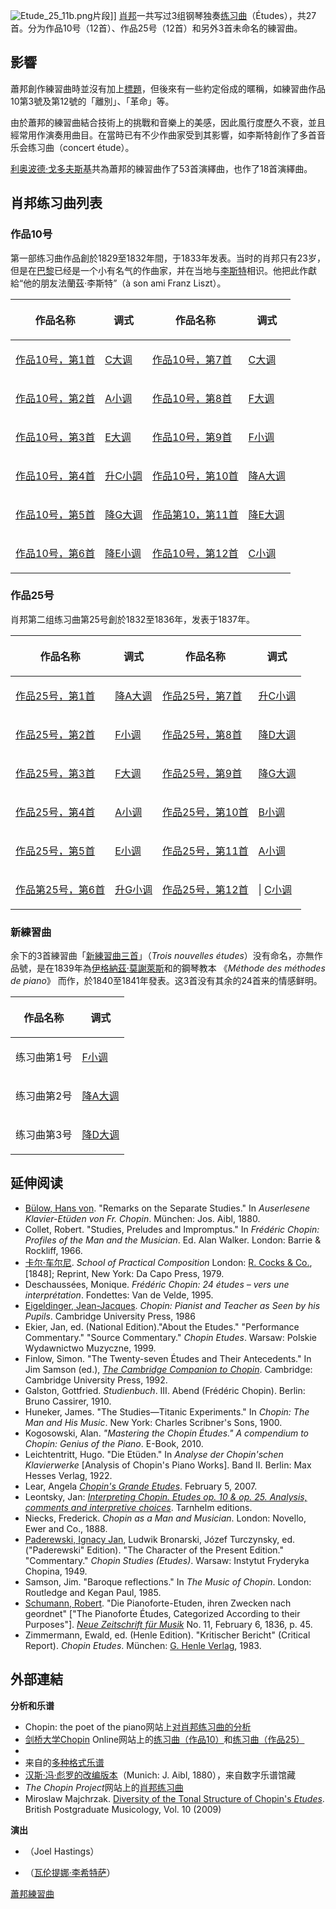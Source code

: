 {{Unreferenced|time=2022-01-04T09:08:04+00:00}}
{{NoteTA
|G1=Music
}}
[[Image:Etude_25_11b.png|thumb]]片段]]
[[肖邦|肖邦]]一共写过3组钢琴独奏[[练习曲|练习曲]]（Études），共27首。分为作品10号（12首）、作品25号（12首）和另外3首未命名的練習曲。

==影響==
蕭邦創作練習曲時並沒有加上[[標題音樂|標題]]，但後來有一些約定俗成的暱稱，如練習曲作品10第3號及第12號的「離別」、「革命」等。

由於蕭邦的練習曲結合技術上的挑戰和音樂上的美感，因此風行度歷久不衰，並且經常用作演奏用曲目。在當時已有不少作曲家受到其影響，如李斯特創作了多首音乐会练习曲（concert étude）。

[[利奥波德·戈多夫斯基|利奥波德·戈多夫斯基]]共為蕭邦的練習曲作了53首演繹曲，{{Link-en|弗里德里希·维勒 (钢琴家)|Friedrich Wührer|弗里德里希·维勒}}也作了18首演繹曲。

==肖邦练习曲列表==
===作品10号===
第一部练习曲作品創於1829至1832年間，于1833年发表。当时的肖邦只有23岁，但是在[[巴黎|巴黎]]已经是一个小有名气的作曲家，并在当地与[[李斯特·费伦茨|李斯特]]相识。他把此作獻給“他的朋友法蘭茲·李斯特”（à son ami Franz Liszt）。

{| class="wikitable" style="width:700px"
! 作品名称 || 调式 || 作品名称 || 调式
|- 
| [[練習曲作品10第1號_(蕭邦)|作品10号，第1首]] || [[C大调|C大调]] || [[練習曲作品10第7號_(蕭邦)|作品10号，第7首]] || [[C大调|C大调]] 
|- 
| [[練習曲作品10第2號_(蕭邦)|作品10号，第2首]] || [[A小调|A小调]] || [[練習曲作品10第8號_(蕭邦)|作品10号，第8首]] || [[F大调|F大调]]
|- 
| [[練習曲作品10第3號_(蕭邦)|作品10号，第3首]] ||  [[E大调|E大调]]|| [[練習曲作品10第9號_(蕭邦)|作品10号，第9首]] || [[F小调|F小调]] 
|- 
| [[練習曲作品10第4號_(蕭邦)|作品10号，第4首]] || [[升C小調|升C小調]] || [[練習曲作品10第10號_(蕭邦)|作品10号，第10首]] || [[降A大调|降A大调]]
|- 
| [[练习曲作品10第5号_(肖邦)|作品10号，第5首]] ||  [[降G大调|降G大调]] || [[練習曲作品10第11號_(蕭邦)|作品第10，第11首]] || [[降E大调|降E大调]]
|- 
| [[練習曲作品10第6號_(蕭邦)|作品10号，第6首]] || [[降E小调|降E小调]] || [[練習曲作品10第12號_(蕭邦)|作品10号，第12首]] || [[C小调|C小调]]
|}

===作品25号===
{{Listen
 |filename     = Chopin - Etude Op. 25, No. 7.ogg
 |title        = 作品第25号，第7首
 |description  = performed November 2011
}}
肖邦第二组练习曲第25号創於1832至1836年，发表于1837年。
{| class="wikitable" style="width:600px"
! 作品名称 || 调式 || 作品名称 || 调式
|- 
| [[練習曲作品25第1號_(蕭邦)|作品25号，第1首]] ||  [[降A大调|降A大调]] || [[練習曲作品25第7號_(蕭邦)|作品25号，第7首]] || [[升C小调|升C小调]]
|- 
| [[練習曲作品25第2號_(蕭邦)|作品25号，第2首]] ||  [[F小调|F小调]] || [[練習曲作品25第8號_(蕭邦)|作品25号，第8首]] || [[降D大调|降D大调]] 
|- 
| [[練習曲作品25第3號_(蕭邦)|作品25号，第3首]] || [[F大调|F大调]] || [[練習曲作品25第9號_(蕭邦)|作品25号，第9首]] || [[降G大调|降G大调]] 
|- 
| [[練習曲作品25第4號_(蕭邦)|作品25号，第4首]] || [[A小调|A小调]] || [[練習曲作品25第10號_(蕭邦)|作品25号，第10首]] || [[B小调|B小调]]
|- 
| [[練習曲作品25第5號_(蕭邦)|作品25号，第5首]] || [[E小调|E小调]] || [[練習曲作品25第11號_(蕭邦)|作品25号，第11首]] || [[A小调|A小调]] 
|- 
| [[練習曲作品25第6號_(蕭邦)|作品第25号，第6首]] || [[升G小调|升G小调]] || [[練習曲作品25第12號_(蕭邦)|作品25号，第12首]] ||| [[C小调|C小调]] 
|}

===新練習曲===
余下的3首練習曲「[[新練習曲三首|新練習曲三首]]」（''Trois nouvelles études''）没有命名，亦無作品號，是在1839年為[[伊格纳兹·莫谢莱斯|伊格納茲·莫謝萊斯]]和{{Link-en|弗朗索瓦-约瑟夫·费蒂斯|François-Joseph Fétis}}的鋼琴教本 《''Méthode des méthodes de piano''》 而作，於1840至1841年發表。这3首没有其余的24首来的情感鲜明。

{| class="wikitable" style="width:600px"
! 作品名称 || 调式
|- 
| 练习曲第1号 || [[F小调|F小调]] 
|- 
| 练习曲第2号 || [[降A大调|降A大调]]
|- 
| 练习曲第3号 || [[降D大调|降D大调]]
|}

==延伸阅读==
* [[Hans_von_Bülow|Bülow, Hans von]]. "Remarks on the Separate Studies." In ''Auserlesene Klavier-Etüden von Fr. Chopin''. München: Jos. Aibl, 1880.
* Collet, Robert. "Studies, Preludes and Impromptus." In ''Frédéric Chopin: Profiles of the Man and the Musician''. Ed. Alan Walker. London: Barrie & Rockliff, 1966.
* [[Carl_Czerny|卡尔·车尔尼]]. ''School of Practical Composition'' London: [[R._Cocks_&_Co.|R. Cocks & Co.]], [1848]; Reprint, New York: Da Capo Press, 1979.
* Deschaussées, Monique. ''Frédéric Chopin: 24 études – vers une interprétation''. Fondettes: Van de Velde, 1995.
* [[Jean-Jacques_Eigeldinger|Eigeldinger, Jean-Jacques]]. ''Chopin: Pianist and Teacher as Seen by his Pupils''. Cambridge University Press, 1986
* Ekier, Jan, ed. (National Edition)."About the Etudes." "Performance Commentary." "Source Commentary." ''Chopin Etudes''. Warsaw: Polskie Wydawnictwo Muzyczne, 1999.
* Finlow, Simon. "The Twenty-seven Études and Their Antecedents." In Jim Samson (ed.), ''[[Cambridge_Companions_to_Music|The Cambridge Companion to Chopin]]''. Cambridge: Cambridge University Press, 1992.
* Galston, Gottfried. ''Studienbuch''. III. Abend (Frédéric Chopin). Berlin: Bruno Cassirer, 1910.
* Huneker, James. "The Studies—Titanic Experiments." In ''Chopin: The Man and His Music''. New York: Charles Scribner's Sons, 1900.
* Kogosowski, Alan. ''"Mastering the Chopin Études." A compendium to Chopin: Genius of the Piano''. E-Book, 2010.
* Leichtentritt, Hugo. "Die Etüden." In ''Analyse der Chopin'schen Klavierwerke'' [Analysis of Chopin's Piano Works]. Band II. Berlin: Max Hesses Verlag, 1922.
* Lear, Angela [http://www.chopin.org/articles/Chopins%20Grand%20Etudes%20-%20Lear.pdf ''Chopin's Grande Etudes'']. February 5, 2007.
* Leontsky, Jan: [http://maurice-andre.fr/interpeting.chopin.html ''Interpreting Chopin. Etudes op. 10 & op. 25. Analysis, comments and interpretive choices'']. Tarnhelm editions.
* Niecks, Frederick. ''Chopin as a Man and Musician''. London: Novello, Ewer and Co., 1888.
* [[Ignacy_Jan_Paderewski|Paderewski, Ignacy Jan]], Ludwik Bronarski, Józef Turczynsky, ed. ("Paderewski" Edition). "The Character of the Present Edition." "Commentary." ''Chopin Studies (Etudes)''. Warsaw: Instytut Fryderyka Chopina, 1949.
* Samson, Jim. "Baroque reflections." In ''The Music of Chopin''. London: Routledge and Kegan Paul, 1985.
* [[Robert_Schumann|Schumann, Robert]]. "Die Pianoforte-Etuden, ihren Zwecken nach geordnet" ["The Pianoforte Études, Categorized According to their Purposes"]. ''[[Neue_Zeitschrift_für_Musik|Neue Zeitschrift für Musik]]'' No. 11, February 6, 1836, p. 45.
* Zimmermann, Ewald, ed. (Henle Edition). "Kritischer Bericht" (Critical Report). ''Chopin Etudes''. München: [[G._Henle_Verlag|G. Henle Verlag]], 1983.

== 外部連結 ==
{{Commons category|Etudes by Frédéric Chopin|肖邦练习曲}}
'''分析和乐谱'''
* Chopin: the poet of the piano网站上[https://www.ourchopin.com/analysis/etude.html 对肖邦练习曲的分析]{{en}}
* [[剑桥大学|剑桥大学]]Chopin Online网站上的[http://www.chopinonline.ac.uk/aco/catalogue/etudes-opus-10/101-sm/ 练习曲（作品10）]和[http://www.chopinonline.ac.uk/aco/catalogue/etudes-opus-25/251-sm/ 练习曲（作品25）]
* {{IMSLP|work=Études, Op. 10 (Chopin, Frédéric)|cname=练习曲（作品10）|work2=Études, Op. 25 (Chopin, Frédéric)|cname2=练习曲（作品25）}}
* 来自{{le|乌托邦计划|Mutopia Project}}的[http://www.mutopiaproject.org/cgibin/make-table.cgi?searchingfor=chopin+et%C3%BCde 多种格式乐谱]
*[http://hdl.handle.net/1802/4185 汉斯·冯·彪罗的改编版本]（Munich: J. Aibl, 1880），来自{{le|西布利音乐图书馆|Sibley Music Library}}数字乐谱馆藏
* ''The Chopin Project''网站上的[https://chopinproject.com/chopin-genre/the-etudes/ 肖邦练习曲]
* Miroslaw Majchrzak. [http://www.bpmonline.org.uk/bpm10/majchrzak_miroslaw-diversity_of_the_tonal_structures_of_chopins_etudes.pdf Diversity of the Tonal Structure of Chopin's ''Etudes'']. British Postgraduate Musicology, Vol. 10 (2009)

'''演出'''
* {{YouTube|playlist=1D06F093DF65D1A5|肖邦24首练习曲}}（Joel Hastings）
* {{YouTube|playlist=2A21D72D569BA163|肖邦24首练习曲|link=no}}（[[瓦伦提娜·李希特萨|瓦伦提娜·李希特萨]]）
{{肖邦練習曲}}
{{Authority control}}
[[Category:蕭邦練習曲|]]